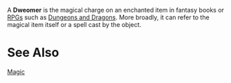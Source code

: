 A '''Dweomer''' is the magical charge on an enchanted item in fantasy books or [[RPG | RPGs]] such as [[Dungeons and Dragons]]. More broadly, it can refer to the magical item itself or a spell cast by the object.

=See Also=
[[Magic]]